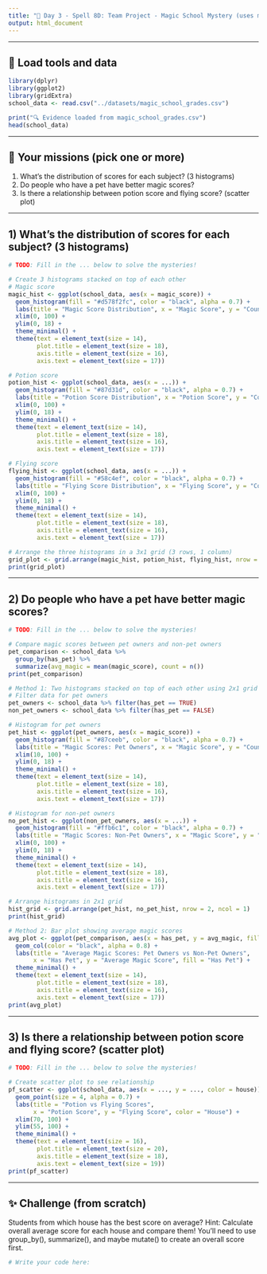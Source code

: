 ```yaml
---
title: "🔮 Day 3 - Spell 8D: Team Project - Magic School Mystery (uses magic_school_grades.csv)"
output: html_document
---
```


---

## 🧰 Load tools and data

```r
library(dplyr)
library(ggplot2)
library(gridExtra)
school_data <- read.csv("../datasets/magic_school_grades.csv")

print("🔍 Evidence loaded from magic_school_grades.csv")
head(school_data)
```

---

## 🎯 Your missions (pick one or more)
1) What's the distribution of scores for each subject? (3 histograms)
2) Do people who have a pet have better magic scores?
3) Is there a relationship between potion score and flying score? (scatter plot)

---

## 1) What's the distribution of scores for each subject? (3 histograms)

```r
# TODO: Fill in the ... below to solve the mysteries!

# Create 3 histograms stacked on top of each other
# Magic score
magic_hist <- ggplot(school_data, aes(x = magic_score)) +
  geom_histogram(fill = "#d578f2fc", color = "black", alpha = 0.7) +
  labs(title = "Magic Score Distribution", x = "Magic Score", y = "Count")+
  xlim(0, 100) +
  ylim(0, 18) +
  theme_minimal() +
  theme(text = element_text(size = 14),
        plot.title = element_text(size = 18),
        axis.title = element_text(size = 16),
        axis.text = element_text(size = 17))
```

```r
# Potion score
potion_hist <- ggplot(school_data, aes(x = ...)) +
  geom_histogram(fill = "#87d31d", color = "black", alpha = 0.7) +
  labs(title = "Potion Score Distribution", x = "Potion Score", y = "Count")+
  xlim(0, 100) +
  ylim(0, 18) +
  theme_minimal() +
  theme(text = element_text(size = 14),
        plot.title = element_text(size = 18),
        axis.title = element_text(size = 16),
        axis.text = element_text(size = 17))

# Flying score
flying_hist <- ggplot(school_data, aes(x = ...)) +
  geom_histogram(fill = "#58c4ef", color = "black", alpha = 0.7) +
  labs(title = "Flying Score Distribution", x = "Flying Score", y = "Count")+
  xlim(0, 100) +
  ylim(0, 18) +
  theme_minimal() +
  theme(text = element_text(size = 14),
        plot.title = element_text(size = 18),
        axis.title = element_text(size = 16),
        axis.text = element_text(size = 17))

# Arrange the three histograms in a 3x1 grid (3 rows, 1 column)
grid_plot <- grid.arrange(magic_hist, potion_hist, flying_hist, nrow = 3, ncol = 1)
print(grid_plot)
```

---

## 2) Do people who have a pet have better magic scores?

```r
# TODO: Fill in the ... below to solve the mysteries!

# Compare magic scores between pet owners and non-pet owners
pet_comparison <- school_data %>%
  group_by(has_pet) %>%
  summarize(avg_magic = mean(magic_score), count = n())
print(pet_comparison)

# Method 1: Two histograms stacked on top of each other using 2x1 grid
# Filter data for pet owners
pet_owners <- school_data %>% filter(has_pet == TRUE)
non_pet_owners <- school_data %>% filter(has_pet == FALSE)

# Histogram for pet owners
pet_hist <- ggplot(pet_owners, aes(x = magic_score)) +
  geom_histogram(fill = "#87ceeb", color = "black", alpha = 0.7) +
  labs(title = "Magic Scores: Pet Owners", x = "Magic Score", y = "Count") +
  xlim(10, 100) +
  ylim(0, 18) +
  theme_minimal() +
  theme(text = element_text(size = 14),
        plot.title = element_text(size = 18),
        axis.title = element_text(size = 16),
        axis.text = element_text(size = 17))
```

```r
# Histogram for non-pet owners
no_pet_hist <- ggplot(non_pet_owners, aes(x = ...)) +
  geom_histogram(fill = "#ffb6c1", color = "black", alpha = 0.7) +
  labs(title = "Magic Scores: Non-Pet Owners", x = "Magic Score", y = "Count") +
  xlim(0, 100) +
  ylim(0, 18) +
  theme_minimal() +
  theme(text = element_text(size = 14),
        plot.title = element_text(size = 18),
        axis.title = element_text(size = 16),
        axis.text = element_text(size = 17))

# Arrange histograms in 2x1 grid
hist_grid <- grid.arrange(pet_hist, no_pet_hist, nrow = 2, ncol = 1)
print(hist_grid)
```

```r
# Method 2: Bar plot showing average magic scores
avg_plot <- ggplot(pet_comparison, aes(x = has_pet, y = avg_magic, fill = has_pet)) +
  geom_col(color = "black", alpha = 0.8) +
  labs(title = "Average Magic Scores: Pet Owners vs Non-Pet Owners", 
       x = "Has Pet", y = "Average Magic Score", fill = "Has Pet") +
  theme_minimal() +
  theme(text = element_text(size = 14),
        plot.title = element_text(size = 18),
        axis.title = element_text(size = 16),
        axis.text = element_text(size = 17))
print(avg_plot)
```

---

## 3) Is there a relationship between potion score and flying score? (scatter plot)

```r
# TODO: Fill in the ... below to solve the mysteries!

# Create scatter plot to see relationship
pf_scatter <- ggplot(school_data, aes(x = ..., y = ..., color = house)) +
  geom_point(size = 4, alpha = 0.7) +
  labs(title = "Potion vs Flying Scores",
       x = "Potion Score", y = "Flying Score", color = "House") +
  xlim(70, 100) +
  ylim(55, 100) +
  theme_minimal() +
  theme(text = element_text(size = 16),
        plot.title = element_text(size = 20),
        axis.title = element_text(size = 18),
        axis.text = element_text(size = 19))
print(pf_scatter)
```

---

## ✨ Challenge (from scratch)
Students from which house has the best score on average?
Hint: Calculate overall average score for each house and compare them!
You'll need to use group_by(), summarize(), and maybe mutate() to create an overall score first.

```r
# Write your code here:

```